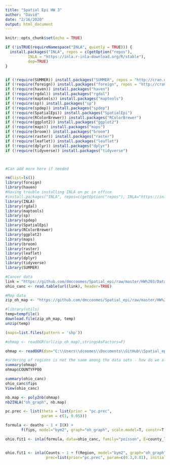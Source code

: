 ```yaml
---
title: "Spatial Epi HW 3"
author: "David"
date: "2/16/2020"
output: html_document
---
```


```r
knitr::opts_chunk$set(echo = TRUE)
```

```r

if (!isTRUE(requireNamespace("INLA", quietly = TRUE))) {
  install.packages("INLA", repos = c(getOption("repos"), 
          INLA = "https://inla.r-inla-download.org/R/stable"),
          dep=TRUE)
}


if (!require(SUMMER)) install.packages("SUMMER", repos = "http://cran.us.r-project.org")
if (!require(foreign)) install.packages("foreign", repos = "http://cran.us.r-project.org")
if (!require(haven)) install.packages("haven")
if (!require(rgdal)) install.packages("rgdal")
if (!require(maptools)) install.packages("maptools")
if (!require(sp)) install.packages("sp")
if (!require(spdep)) install.packages("spdep")
if (!require(SpatialEpi)) install.packages("SpatialEpi")
if (!require(RColorBrewer)) install.packages("RColorBrewer")
if (!require(ggplot2)) install.packages("ggplot2")
if (!require(maps)) install.packages("maps")
if (!require(broom)) install.packages("broom")
if (!require(raster)) install.packages("raster")
if (!require(leaflet)) install.packages("leaflet")
if (!require(dplyr)) install.packages("dplyr")
if (!require(tidyverse)) install.packages("tidyverse")



#Can add more here if needed

```


```r

rm(list=ls())
library(foreign)
library(haven)
#Having trouble installing INLA on pc in office
#install.packages("INLA", repos=c(getOption("repos"), INLA="https://inla.r-inla-download.org/R/stable"), dep=TRUE)
library(INLA)
library(rgdal)
library(maptools)
library(sp)
library(spdep)
library(SpatialEpi)
library(RColorBrewer)
library(ggplot2)
library(maps)
library(broom)
library(raster)
library(leaflet)
library(dplyr)
library(tidyverse)
library(SUMMER)

```


```r

#Cancer data
link = "https://github.com/dmccoomes/Spatial_epi/raw/master/HW%203/Data/ohio_data_ascending_fips.txt"
ohio_canc <- read.table(url(link), header=TRUE)

#Map data
zip_oh_map <- "https://github.com/dmccoomes/Spatial_epi/raw/master/HW%203/Map%20data.zip"

#library(utils)
temp=tempfile()
download.file(zip_oh_map, temp)
unzip(temp)

(maps=list.files(pattern = 'shp'))

#ohmap <- readOGR(url(zip_oh_map),stringsAsFactors=F) 

ohmap <- readOGR(dsn="C:\\Users\\dcoomes\\Documents\\GitHub\\Spatial_epi\\HW 3\\Data\\Map data", layer="ohio_map")

#ordering of regions is not the same among the data sets - how do we align these two?
summary(ohmap)
ohmap$COUNTYFP00

summary(ohio_canc)
ohio_canc$fips
View(ohio_canc)


```


```r

nb.map <- poly2nb(ohmap)
nb2INLA("oh_graph", nb.map)

```



```r

pc.prec <- list(theta = list(prior = "pc.prec",
                param = c(1, 0.05)))

formula <- deaths ~ 1 + I(X) + 
       f(fips, model="bym2", graph="oh_graph", scale.model=T, constr=T, hyper=list(phi=list(prior="pc",                        param=c(0.5, 0.5), initial=1), prec=list(prior="pc.prec", param=c(0.3,0.01), initial=5))) 

ohio.fit1 <- inla(formula, data=ohio_canc, family="poisson", E=county_level_E, control.predictor=list(compute=TRUE))


ohio.fit1 <- inla(Counts ~ 1 + f(Region, model="bym2", graph="oh_graph", scale.model=T, constr=T,                                         hyper=list(phi=list(prior="pc.prec", param=c(0.5, 0.5), initial=1),
                  prec=list(prior="pc.prec", param=c(0.3,0.01), initial=5))))


```

